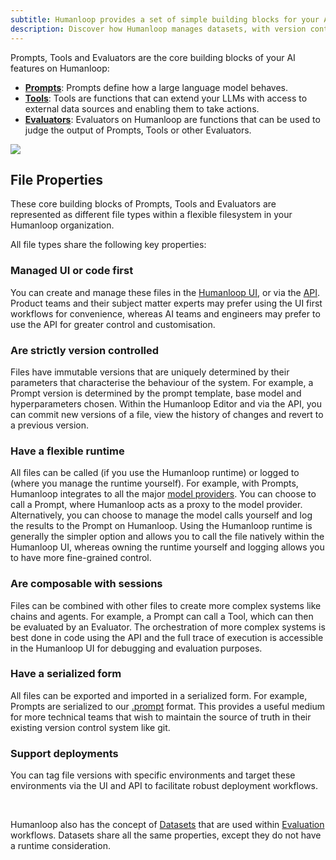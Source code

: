 ```yaml
---
subtitle: Humanloop provides a set of simple building blocks for your AI applications and avoids complex abstractions.
description: Discover how Humanloop manages datasets, with version control and collaboration to enable you to evaluate and fine-tune your models.
---
```


Prompts, Tools and Evaluators are the core building blocks of your AI features on Humanloop:

- [**Prompts**](./prompts): Prompts define how a large language model behaves.
- [**Tools**](./tools): Tools are functions that can extend your LLMs with access to external data sources and enabling them to take actions.
- [**Evaluators**](./evaluators): Evaluators on Humanloop are functions that can be used to judge the output of Prompts, Tools or other Evaluators.

<img src="../../assets/images/artifacts-no-flow.png" />

## File Properties

These core building blocks of Prompts, Tools and Evaluators are represented as different file types within a flexible filesystem in your Humanloop organization.

All file types share the following key properties:

### Managed UI or code first

You can create and manage these files in the [Humanloop UI](https://app.humanloop.com/),
or via the [API](/docs/v5/api-reference/). Product teams and their subject matter experts may prefer using the UI first workflows for convenience, whereas AI teams and engineers may prefer to use the API for greater control and customisation.

### Are strictly version controlled

Files have immutable versions that are uniquely determined by
their parameters that characterise the behaviour of the system. For example, a Prompt version is determined by the prompt template, base model and hyperparameters chosen.
Within the Humanloop Editor and via the API, you can commit new versions of a file, view the history of changes and revert to a previous version.

### Have a flexible runtime

All files can be called (if you use the Humanloop runtime) or logged to (where you manage the runtime yourself). For example,
with Prompts, Humanloop integrates to all the major [model providers](http://humanloop.com/docs/v5/reference/supported-models). You can choose to call a Prompt, where Humanloop acts as a proxy to the model provider. Alternatively, you can choose to manage the model calls yourself and log the results to the Prompt on Humanloop.
Using the Humanloop runtime is generally the simpler option and allows you to call the file natively within the Humanloop UI, whereas owning the runtime yourself and logging allows you to have more fine-grained control.

### Are composable with sessions

Files can be combined with other files to create more complex systems like chains and agents. For example, a Prompt can call a Tool, which can then be evaluated by an Evaluator.
The orchestration of more complex systems is best done in code using the API and the full trace of execution is accessible in the Humanloop UI for debugging and evaluation purposes.

### Have a serialized form

All files can be exported and imported in a serialized form. For example, Prompts are serialized to our [.prompt](/docs/v5/reference/prompt-file-spec) format. This provides a useful medium for more technical teams that wish to maintain the source of truth in their existing version control system like git.

### Support deployments

You can tag file versions with specific environments and target these environments via the UI and API to facilitate robust deployment workflows.

<br />

Humanloop also has the concept of [Datasets](/docs/v5/concepts/datasets) that are used within [Evaluation](/docs/v5/concepts/evaluators) workflows. Datasets share all the same properties, except they do not have a runtime consideration.
